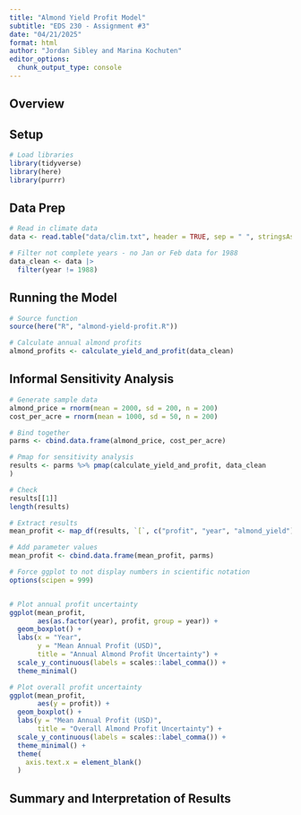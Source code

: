 ```yaml
---
title: "Almond Yield Profit Model"
subtitle: "EDS 230 - Assignment #3"
date: "04/21/2025"
format: html
author: "Jordan Sibley and Marina Kochuten" 
editor_options: 
  chunk_output_type: console
---
```


## Overview



## Setup

```r
# Load libraries
library(tidyverse)
library(here)
library(purrr)
```

## Data Prep

```r
# Read in climate data
data <- read.table("data/clim.txt", header = TRUE, sep = " ", stringsAsFactors = FALSE)

# Filter not complete years - no Jan or Feb data for 1988
data_clean <- data |> 
  filter(year != 1988)
```

## Running the Model

```r
# Source function
source(here("R", "almond-yield-profit.R"))

# Calculate annual almond profits
almond_profits <- calculate_yield_and_profit(data_clean)
```

## Informal Sensitivity Analysis

```r
# Generate sample data
almond_price = rnorm(mean = 2000, sd = 200, n = 200)
cost_per_acre = rnorm(mean = 1000, sd = 50, n = 200)

# Bind together
parms <- cbind.data.frame(almond_price, cost_per_acre)

# Pmap for sensitivity analysis
results <- parms %>% pmap(calculate_yield_and_profit, data_clean
)

# Check
results[[1]]
length(results)

# Extract results
mean_profit <- map_df(results, `[`, c("profit", "year", "almond_yield"))

# Add parameter values
mean_profit <- cbind.data.frame(mean_profit, parms)

# Force ggplot to not display numbers in scientific notation
options(scipen = 999)


# Plot annual profit uncertainty
ggplot(mean_profit, 
       aes(as.factor(year), profit, group = year)) +
  geom_boxplot() +
  labs(x = "Year",
       y = "Mean Annual Profit (USD)",
       title = "Annual Almond Profit Uncertainty") +
  scale_y_continuous(labels = scales::label_comma()) +
  theme_minimal()

# Plot overall profit uncertainty
ggplot(mean_profit, 
       aes(y = profit)) +
  geom_boxplot() +
  labs(y = "Mean Annual Profit (USD)",
       title = "Overall Almond Profit Uncertainty") +
  scale_y_continuous(labels = scales::label_comma()) +
  theme_minimal() +
  theme(
    axis.text.x = element_blank()
  )
```


## Summary and Interpretation of Results







